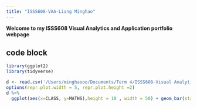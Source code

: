 ```yaml
---
title: "ISSS608-VAA-Liang Minghao"
---
```


**Welcome to my ISSS608 Visual Analytics and Application portfolio webpage**

## code block
```r
library(ggplot2)
library(tidyverse)

d <- read.csv('/Users/minghaooo/Documents/Term 4/ISSS608-Visual Analytics/inclass-1/Exam_data.csv')
options(repr.plot.width = 5, repr.plot.height =2)
d %>%
  ggplot(aes(x=CLASS, y=MATHS),height = 10 , width = 50) + geom_bar(stat = "summary",fun = "mean")
```
